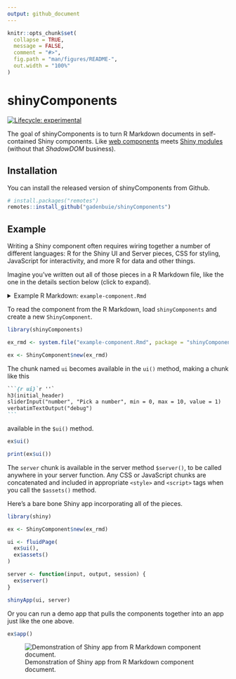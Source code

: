```yaml
---
output: github_document
---
```


<!-- README.md is generated from README.Rmd. Please edit that file -->

```r
knitr::opts_chunk$set(
  collapse = TRUE,
  message = FALSE,
  comment = "#>",
  fig.path = "man/figures/README-",
  out.width = "100%"
)
```

# shinyComponents

<!-- badges: start -->
[![Lifecycle: experimental](https://img.shields.io/badge/lifecycle-experimental-orange.svg)](https://www.tidyverse.org/lifecycle/#experimental)
<!-- badges: end -->

The goal of shinyComponents is to turn R Markdown documents in self-contained
Shiny components.
Like [web components](https://developer.mozilla.org/en-US/docs/Web/Web_Components)
meets [Shiny modules](https://shiny.rstudio.com/articles/modules.html)
(without that _ShadowDOM_ business).

## Installation

You can install the released version of shinyComponents from Github.

``` r
# install.packages("remotes")
remotes::install_github("gadenbuie/shinyComponents")
```

## Example

Writing a Shiny component often requires wiring together a number of different languages:
R for the Shiny UI and Server pieces, 
CSS for styling, 
JavaScript for interactivity,
and more R for data and other things.

Imagine you've written out all of those pieces in a R Markdown file,
like the one in the details section below (click to expand).

<details><summary>Example R Markdown: <code>example-component.Rmd</code></summary>

````markdown
`r paste(readLines(system.file("example-component.Rmd", package = "shinyComponents")), collapse = "\n")`
````

</details>

To read the component from the R Markdown, 
load `shinyComponents` and create a new `ShinyComponent`.

```r
library(shinyComponents)

ex_rmd <- system.file("example-component.Rmd", package = "shinyComponents")

ex <- ShinyComponent$new(ex_rmd)
```

The chunk named `ui` becomes available in the `ui()` method,
making a chunk like this

````markdown
```{r ui}`r ''`
h3(initial_header)
sliderInput("number", "Pick a number", min = 0, max = 10, value = 1)
verbatimTextOutput("debug")
```
````

available in the `$ui()` method.

```r
ex$ui()
```

```r
print(ex$ui())
```

The `server` chunk is available in the server method `$server()`,
to be called anywhere in your server function.
Any CSS or JavaScript chunks are concatenated and included in appropriate
`<style>` and `<script>` tags when you call the `$assets()` method.

Here's a bare bone Shiny app incorporating all of the pieces.

```r
library(shiny)

ex <- ShinyComponent$new(ex_rmd)

ui <- fluidPage(
  ex$ui(),
  ex$assets()
)

server <- function(input, output, session) {
  ex$server()
}

shinyApp(ui, server)
```

Or you can run a demo app that pulls the components together
into an app just like the one above.

``` r
ex$app()
```

![Demonstration of Shiny app from R Markdown component document.](https://raw.githubusercontent.com/gadenbuie/shinyComponents/assets/demo-component.gif)
